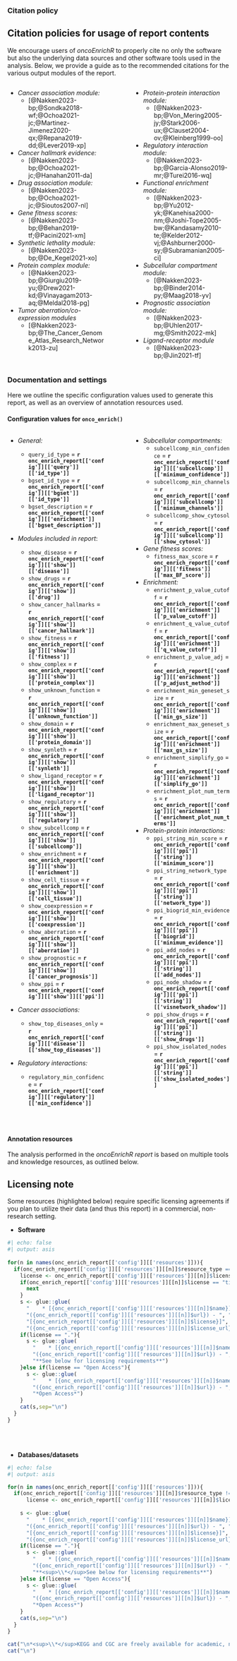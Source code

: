 
<br><br>

### Citation policy

::: {.callout-important}
## Citation policies for usage of report contents

We encourage users of _oncoEnrichR_ to properly cite no only the software but also the underlying data sources and other software tools used in the analysis. Below, we provide a guide as to the recommended citations for the various output modules of the report.
:::

:::: {.columns}

::: {.column width="47.5%"}

* <i>Cancer association module:</i>
  * [@Nakken2023-bp;@Sondka2018-wf;@Ochoa2021-jc;@Martinez-Jimenez2020-qx;@Repana2019-dd;@Lever2019-xp]

* <i>Cancer hallmark evidence:</i>
  * [@Nakken2023-bp;@Ochoa2021-jc;@Hanahan2011-da]
  
* <i>Drug association module:</i>
  * [@Nakken2023-bp;@Ochoa2021-jc;@Sioutos2007-nl]
  
* <i>Gene fitness scores:</i>
  * [@Nakken2023-bp;@Behan2019-tf;@Pacini2021-xm]

* <i>Synthetic lethality module:</i>
  * [@Nakken2023-bp;@De_Kegel2021-xo]

* <i>Protein complex module:</i>
  * [@Nakken2023-bp;@Giurgiu2019-yu;@Drew2021-kd;@Vinayagam2013-aq;@Meldal2018-pg]

* <i>Tumor aberration/co-expression modules</i>
  * [@Nakken2023-bp;@The_Cancer_Genome_Atlas_Research_Network2013-zu]
  
:::

::: {.column width="5%"}
<!-- empty column to create gap -->
:::

::: {.column width="47.5%"}

* <i>Protein-protein interaction module:</i>
  * [@Nakken2023-bp;@Von_Mering2005-jy;@Stark2006-ux;@Clauset2004-ov;@Kleinberg1999-oo]

* <i>Regulatory interaction module:</i>
  * [@Nakken2023-bp;@Garcia-Alonso2019-mr;@Turei2016-wq]
  
* <i>Functional enrichment module:</i>
  * [@Nakken2023-bp;@Yu2012-yk;@Kanehisa2000-nm;@Joshi-Tope2005-bw;@Kandasamy2010-te;@Kelder2012-vj;@Ashburner2000-sy;@Subramanian2005-ci]

* <i>Subcellular compartment module:</i>
  * [@Nakken2023-bp;@Binder2014-py;@Maag2018-yv]

* <i>Prognostic association module:</i>
  * [@Nakken2023-bp;@Uhlen2017-mg;@Smith2022-mk]

* <i>Ligand-receptor module</i>
  * [@Nakken2023-bp;@Jin2021-tf]
  
:::

::::

### Documentation and settings

Here we outline the specific configuration values used to generate this report, as well as an overview of annotation resources used. 

#### Configuration values for `onco_enrich()` 

:::: {.columns}

::: {.column width="47.5%"}



* <i>General:</i>
  * `query_id_type` = __`r onc_enrich_report[['config']][['query']][['id_type']]`__
  * `bgset_id_type` = __`r onc_enrich_report[['config']][['bgset']][['id_type']]`__
  * `bgset_description` = __`r onc_enrich_report[['config']][['enrichment']][['bgset_description']]`__

* <i>Modules included in report</i>:

  * `show_disease` = __`r onc_enrich_report[['config']][['show']][['disease']]`__
  * `show_drugs` = __`r onc_enrich_report[['config']][['show']][['drug']]`__
  * `show_cancer_hallmarks` = __`r onc_enrich_report[['config']][['show']][['cancer_hallmark']]`__
  * `show_fitness` = __`r onc_enrich_report[['config']][['show']][['fitness']]`__
  * `show_complex` = __`r onc_enrich_report[['config']][['show']][['protein_complex']]`__
  * `show_unknown_function` = __`r onc_enrich_report[['config']][['show']][['unknown_function']]`__
  * `show_domain` = __`r onc_enrich_report[['config']][['show']][['protein_domain']]`__
  * `show_synleth` = __`r onc_enrich_report[['config']][['show']][['synleth']]`__
  * `show_ligand_receptor` = __`r onc_enrich_report[['config']][['show']][['ligand_receptor']]`__
  * `show_regulatory` = __`r onc_enrich_report[['config']][['show']][['regulatory']]`__
  * `show_subcellcomp` = __`r onc_enrich_report[['config']][['show']][['subcellcomp']]`__
  * `show_enrichment` = __`r onc_enrich_report[['config']][['show']][['enrichment']]`__
  * `show_cell_tissue` = __`r onc_enrich_report[['config']][['show']][['cell_tissue']]`__
  * `show_coexpression` = __`r onc_enrich_report[['config']][['show']][['coexpression']]`__
  * `show_aberration` = __`r onc_enrich_report[['config']][['show']][['aberration']]`__
  * `show_prognostic` = __`r onc_enrich_report[['config']][['show']][['cancer_prognosis']]`__
  * `show_ppi` = __`r onc_enrich_report[['config']][['show']][['ppi']]`__

* <i>Cancer associations:</i>
  * `show_top_diseases_only` = __`r onc_enrich_report[['config']][['disease']][['show_top_diseases']]`__

* <i>Regulatory interactions:</i>
  * `regulatory_min_confidence` = __`r onc_enrich_report[['config']][['regulatory']][['min_confidence']]`__

:::

::: {.column width="5%"}
<!-- empty column to create gap -->
:::

::: {.column width="47.5%"}


* <i>Subcellular compartments:</i>
  * `subcellcomp_min_confidence` = __`r onc_enrich_report[['config']][['subcellcomp']][['minimum_confidence']]`__
  * `subcellcomp_min_channels` = __`r onc_enrich_report[['config']][['subcellcomp']][['minimum_channels']]`__
  * `subcellcomp_show_cytosol` = __`r onc_enrich_report[['config']][['subcellcomp']][['show_cytosol']]`__

* <i>Gene fitness scores:</i>
  * `fitness_max_score` = __`r onc_enrich_report[['config']][['fitness']][['max_BF_score']]`__

* <i>Enrichment:</i>
  * `enrichment_p_value_cutoff` = __`r onc_enrich_report[['config']][['enrichment']][['p_value_cutoff']]`__
  * `enrichment_q_value_cutoff` = __`r onc_enrich_report[['config']][['enrichment']][['q_value_cutoff']]`__
  * `enrichment_p_value_adj` = __`r onc_enrich_report[['config']][['enrichment']][['p_adjust_method']]`__
  * `enrichment_min_geneset_size` = __`r onc_enrich_report[['config']][['enrichment']][['min_gs_size']]`__
  * `enrichment_max_geneset_size` = __`r onc_enrich_report[['config']][['enrichment']][['max_gs_size']]`__
  * `enrichment_simplify_go` = __`r onc_enrich_report[['config']][['enrichment']][['simplify_go']]`__
  * `enrichment_plot_num_terms` = __`r onc_enrich_report[['config']][['enrichment']][['enrichment_plot_num_terms']]`__

* <i>Protein-protein interactions:</i>
  * `ppi_string_min_score` = __`r onc_enrich_report[['config']][['ppi']][['string']][['minimum_score']]`__
  * `ppi_string_network_type` = __`r onc_enrich_report[['config']][['ppi']][['string']][['network_type']]`__
  * `ppi_biogrid_min_evidence` = __`r onc_enrich_report[['config']][['ppi']][['biogrid']][['minimum_evidence']]`__
  * `ppi_add_nodes` = __`r onc_enrich_report[['config']][['ppi']][['string']][['add_nodes']]`__
  * `ppi_node_shadow` = __`r onc_enrich_report[['config']][['ppi']][['string']][['visnetwork_shadow']]`__
  * `ppi_show_drugs` = __`r onc_enrich_report[['config']][['ppi']][['string']][['show_drugs']]`__
  * `ppi_show_isolated_nodes` = __`r onc_enrich_report[['config']][['ppi']][['string']][['show_isolated_nodes']]`__

:::

::::

<br>

#### Annotation resources

The analysis performed in the _oncoEnrichR report_ is based on multiple tools and knowledge resources, as outlined below.

::: {.callout-important}
## Licensing note

Some resources (highlighted below) require specific licensing agreements if you plan to utilize their data (and thus this report) in a commercial, non-research setting.
:::


* __Software__ 
```r
#| echo: false
#| output: asis
 
for(n in names(onc_enrich_report[['config']][['resources']])){
  if(onc_enrich_report[['config']][['resources']][[n]]$resource_type == 'software'){
    license <- onc_enrich_report[['config']][['resources']][[n]]$license
    if(onc_enrich_report[['config']][['resources']][[n]]$license == "tissueEnrich"){
      next
    }
    s <- glue::glue(
      "    * [{onc_enrich_report[['config']][['resources']][[n]]$name}]",
      "({onc_enrich_report[['config']][['resources']][[n]]$url}) - ", "{onc_enrich_report[['config']][['resources']][[n]]$description} ",  "({onc_enrich_report[['config']][['resources']][[n]]$version}) - ",
      "[{onc_enrich_report[['config']][['resources']][[n]]$license}]",
      "({onc_enrich_report[['config']][['resources']][[n]]$license_url})")
    if(license == "."){
      s <- glue::glue(
        "    * [{onc_enrich_report[['config']][['resources']][[n]]$name}]",
        "({onc_enrich_report[['config']][['resources']][[n]]$url}) - ", "{onc_enrich_report[['config']][['resources']][[n]]$description} ",  "({onc_enrich_report[['config']][['resources']][[n]]$version}) - ",
        "**See below for licensing requirements**")
    }else if(license == "Open Access"){
      s <- glue::glue(
        "    * [{onc_enrich_report[['config']][['resources']][[n]]$name}]",
        "({onc_enrich_report[['config']][['resources']][[n]]$url}) - ", "{onc_enrich_report[['config']][['resources']][[n]]$description} ",  "({onc_enrich_report[['config']][['resources']][[n]]$version}) - ",
        "*Open Access*")
    }
    cat(s,sep="\n")
  }
}

```
<br><br>

* __Databases/datasets__ 
```r
#| echo: false
#| output: asis

for(n in names(onc_enrich_report[['config']][['resources']])){
  if(onc_enrich_report[['config']][['resources']][[n]]$resource_type != 'software'){
      license <- onc_enrich_report[['config']][['resources']][[n]]$license
    
    s <- glue::glue(
      "    * [{onc_enrich_report[['config']][['resources']][[n]]$name}]",
      "({onc_enrich_report[['config']][['resources']][[n]]$url}) - ", "{onc_enrich_report[['config']][['resources']][[n]]$description} ",  "({onc_enrich_report[['config']][['resources']][[n]]$version}) - ",
      "[{onc_enrich_report[['config']][['resources']][[n]]$license}]",
      "({onc_enrich_report[['config']][['resources']][[n]]$license_url})")
    if(license == "."){
      s <- glue::glue(
        "    * [{onc_enrich_report[['config']][['resources']][[n]]$name}]",
        "({onc_enrich_report[['config']][['resources']][[n]]$url}) - ", "{onc_enrich_report[['config']][['resources']][[n]]$description} ",  "({onc_enrich_report[['config']][['resources']][[n]]$version}) - ",
        "**<sup>\\*</sup>See below for licensing requirements**")
    }else if(license == "Open Access"){
      s <- glue::glue(
        "    * [{onc_enrich_report[['config']][['resources']][[n]]$name}]",
        "({onc_enrich_report[['config']][['resources']][[n]]$url}) - ", "{onc_enrich_report[['config']][['resources']][[n]]$description} ",  "({onc_enrich_report[['config']][['resources']][[n]]$version}) - ",
        "*Open Access*")
    }
    cat(s,sep="\n")
  }
}

cat("\n*<sup>\\*</sup>KEGG and CGC are freely available for academic, non-commercial use. For commercial usage, end users need to consult [https://www.pathway.jp](https://www.pathway.jp) and [https://cancer.sanger.ac.uk/cosmic/license](https://cancer.sanger.ac.uk/cosmic/license) for licensing inquiries.*\n")
cat("\n")

```
